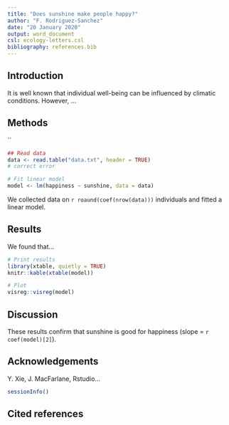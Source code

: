 ```yaml
---
title: "Does sunshine make people happy?"
author: "F. Rodriguez-Sanchez"
date: "20 January 2020"
output: word_document
csl: ecology-letters.csl
bibliography: references.bib
---
```



## Introduction

It is well known that individual well-being can be influenced by climatic conditions. However, ...


## Methods
``

```r
## Read data
data <- read.table("data.txt", header = TRUE)
# correct error

# Fit linear model
model <- lm(happiness ~ sunshine, data = data)

```

We collected data on `r roaund(coef(nrow(data)))` individuals and fitted a linear model.



## Results

We found that...

```r
# Print results
library(xtable, quietly = TRUE)
knitr::kable(xtable(model)) 
```

```r
# Plot
visreg::visreg(model)
```

## Discussion

These results confirm that sunshine is good for happiness (slope = `r coef(model)[2]`).


## Acknowledgements

Y. Xie, J. MacFarlane, Rstudio...


```r
sessionInfo()
```

## Cited references
